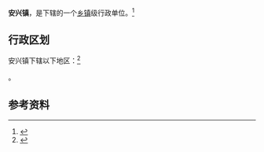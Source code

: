 {{中国乡级行政区|37/17/02/109/000}}

'''安兴镇'''，是{{PRC admin/fullname|37/17/02/109/000|3}}下辖的一个[[乡镇|乡镇]]级行政单位。<ref>{{PRC admin/ref sgc|{{PRC admin/parent|37/17/02/109/000}}}}</ref>

== 行政区划 ==

安兴镇下辖以下地区：<ref>{{PRC admin/ref sgc|37/17/02/109/000}}</ref>

{{PRC admin/children|37/17/02/109/000}}。

== 参考资料 ==

{{reflist}}

{{行政区划小作品}}
{{PRC admin/navcat|37/17/02/109/000}}